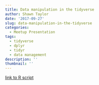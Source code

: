 ```yaml
---
title: Data manipulation in the tidyverse
author: Shawn Taylor
date: '2017-09-27'
slug: data-manipulation-in-the-tidyverse
categories:
  - Meetup Presentation
tags:
  - tidyverse
  - dplyr
  - tidyr
  - data management
description: ''
thumbnail: ''
---
```


[link to R script](/scripts/dplyr-staylor.R)